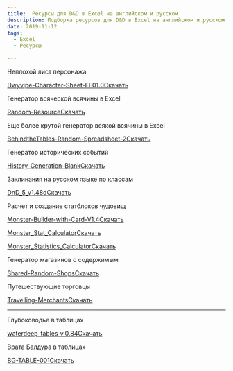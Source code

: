 ```yaml
---
title:  Ресурсы для D&D в Excel на английском и русском
description: Подборка ресурсов для D&D в Excel на английском и русском
date: 2019-11-12
tags: 
  - Excel
  - Ресурсы

---
```


Неплохой лист персонажа

[Dwyvipe-Character-Sheet-FF01.0](https://cyborgsandmages.com/wp-content/uploads/2019/11/Dwyvipe-Character-Sheet-FF01.0.xlsx)[Скачать](https://cyborgsandmages.com/wp-content/uploads/2019/11/Dwyvipe-Character-Sheet-FF01.0.xlsx)

Генератор всяческой всячины в Excel



[Random-Resource](https://cyborgsandmages.com/wp-content/uploads/2019/11/Random-Resource.xlsm)[Скачать](https://cyborgsandmages.com/wp-content/uploads/2019/11/Random-Resource.xlsm)

Еще более крутой генератор всякой всячины в Excel

[BehindtheTables-Random-Spreadsheet-2](https://cyborgsandmages.com/wp-content/uploads/2019/11/BehindtheTables-Random-Spreadsheet-2.xlsx)[Скачать](https://cyborgsandmages.com/wp-content/uploads/2019/11/BehindtheTables-Random-Spreadsheet-2.xlsx)

Генератор исторических событий

[History-Generation-Blank](https://cyborgsandmages.com/wp-content/uploads/2019/11/History-Generation-Blank.xlsx)[Скачать](https://cyborgsandmages.com/wp-content/uploads/2019/11/History-Generation-Blank.xlsx)

Заклинания на русском языке по классам

[DnD\_5\_v1.48d](https://cyborgsandmages.com/wp-content/uploads/2019/11/DnD_5_v1.48d.xlsx)[Скачать](https://cyborgsandmages.com/wp-content/uploads/2019/11/DnD_5_v1.48d.xlsx)

Расчет и создание статблоков чудовищ

[Monster-Builder-with-Card-V1.4](https://cyborgsandmages.com/wp-content/uploads/2019/11/Monster-Builder-with-Card-V1.4.xlsx)[Скачать](https://cyborgsandmages.com/wp-content/uploads/2019/11/Monster-Builder-with-Card-V1.4.xlsx)

[Monster\_Stat\_Calculator](https://cyborgsandmages.com/wp-content/uploads/2019/11/Monster_Stat_Calculator.xlsx)[Скачать](https://cyborgsandmages.com/wp-content/uploads/2019/11/Monster_Stat_Calculator.xlsx)

[Monster\_Statistics\_Calculator](https://cyborgsandmages.com/wp-content/uploads/2019/11/Monster_Statistics_Calculator.xlsx)[Скачать](https://cyborgsandmages.com/wp-content/uploads/2019/11/Monster_Statistics_Calculator.xlsx)

Генератор магазинов с содержимым

[Shared-Random-Shops](https://cyborgsandmages.com/wp-content/uploads/2019/11/Shared-Random-Shops.xlsx)[Скачать](https://cyborgsandmages.com/wp-content/uploads/2019/11/Shared-Random-Shops.xlsx)

Путешествующие торговцы

[Travelling-Merchants](https://cyborgsandmages.com/wp-content/uploads/2019/11/Travelling-Merchants.xlsx)[Скачать](https://cyborgsandmages.com/wp-content/uploads/2019/11/Travelling-Merchants.xlsx)

* * *

Глубоководье в таблицах

[waterdeep\_tables\_v.0.84](https://cyborgsandmages.com/wp-content/uploads/2019/11/waterdeep_tables_v.0.84.xlsx)[Скачать](https://cyborgsandmages.com/wp-content/uploads/2019/11/waterdeep_tables_v.0.84.xlsx)

Врата Балдура в таблицах

[BG-TABLE-001](https://cyborgsandmages.com/wp-content/uploads/2019/11/BG-TABLE-001.xlsx)[Скачать](https://cyborgsandmages.com/wp-content/uploads/2019/11/BG-TABLE-001.xlsx)
